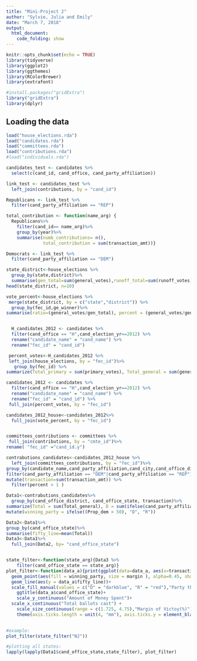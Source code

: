 ```yaml
---
title: "Mini-Project 2"
author: "Sylvie, Julia and Emily"
date: "March 7, 2018"
output: 
  html_document:
    code_folding: show
---
```

```r
knitr::opts_chunk$set(echo = TRUE)
library(tidyverse)
library(ggplot2)
library(ggthemes)
library(RColorBrewer)
library(extrafont)

#install.packages("gridExtra")
library("gridExtra")
library(dplyr)
```

## Loading the data

```r
load("house_elections.rda")
load("candidates.rda")
load("committees.rda")
load("contributions.rda")
#load("individuals.rda")
```

```r
candidates_test <- candidates %>%
  select(c(cand_id, cand_office, cand_party_affiliation))

link_test <- candidates_test %>%
  left_join(contributions, by = "cand_id")

Republicans <- link_test %>%
  filter(cand_party_affiliation == "REP")
```

```r
total_contribution <- function(name_arg) {
  Republicans%>%
    filter(cand_id== name_arg)%>%
    group_by(year)%>%
    summarise(numb_contributions= n(),
              total_contribution = sum(transaction_amt))}
```

```r
Democrats <- link_test %>%
  filter(cand_party_affiliation == "DEM")

```




```r
state_district<-house_elections %>%
  group_by(state,district)%>%
  summarise(gen_total=sum(general_votes),runoff_total=sum(runoff_votes), primary_total = sum(primary_votes))
head(state_district, n=10)

vote_percent<-house_elections %>%
 merge(state_district, by = c("state","district")) %>%
  group_by(fec_id,ge_winner)%>%
summarise(ratio=(general_votes/gen_total), percent = (general_votes/gen_total)*100) 



```

```r
 
  H_candidates_2012 <- candidates %>%
  filter(cand_office == "H",cand_election_yr==2012) %>%
  rename("candidate_name" = "cand_name") %>%
  rename("fec_id" = "cand_id")

 percent_votes<-H_candidates_2012 %>%
 left_join(house_elections, by = "fec_id")%>%
   group_by(fec_id) %>%
summarize(Total_primary = sum(primary_votes), Total_general = sum(general_votes), total= Total_primary + Total_general)

candidates_2012 <- candidates %>%
  filter(cand_office == "H",cand_election_yr==2012) %>%
  rename("candidate_name" = "cand_name") %>%
  rename("fec_id" = "cand_id") %>%
 full_join(percent_votes, by = "fec_id") 

candidates_2012_house<-candidates_2012%>%
  full_join(vote_percent, by = "fec_id")


committees_contributions <- committees %>%
 full_join(contributions, by = "cmte_id")%>%
rename( "fec_id" ="cand_id.y")

contrabutions_candidates<-candidates_2012_house %>%
  left_join(committees_contributions, by = "fec_id")%>%
group_by(candidate_name,cand_party_affiliation,cand_city,cand_office_district, fec_id, cand_office_state, Total_primary, Total_general,percent, total)%>%
filter(cand_party_affiliation == "DEM"|cand_party_affiliation == "REP") %>% 
mutate(transaction=sum(transaction_amt)) %>%
  filter(percent > 1 )

```


```r
Data1<-contrabutions_candidates%>%
  group_by(cand_office_district, cand_office_state, transaction)%>%
summarize(Total = sum(Total_general), D = sum(ifelse(cand_party_affiliation == "DEM", Total_general, 0)), R = sum(ifelse(cand_party_affiliation == "REP", Total_general , 0)), Prop_dem = ((100*D)/Total), Prop_R = ((100*R)/Total), margin = abs(Prop_dem - Prop_R/Total))%>%
mutate(winning_party = ifelse((Prop_dem > 50), "D", "R"))

Data2<-Data1%>%
group_by(cand_office_state)%>%
summarise(fifty_line=mean(Total))
Data3<-Data1%>%
  full_join(Data2, by= "cand_office_state")


state_filter<-function(state_arg){Data3 %>%
    filter(cand_office_state == state_arg)}
plot_filter<-function(data_a){print(ggplot(data=data_a, aes(x=transaction, y =Total )) + 
  geom_point(aes(fill = winning_party, size = margin ), alpha=0.45, shape = 21, color="black", stroke = 1.29, position=position_dodge(width=0.7)) +
  geom_line(aes(y = data_a$fifty_line))+
  scale_fill_manual(values = c("D" = "darkblue", "R" = "red"),"Party that won the district") +
    ggtitle(data_a$cand_office_state)+
    scale_y_continuous("Amount of Money Spent")+
  scale_x_continuous("Total ballots cast") +
    scale_size_continuous(range = c(1.725, 4.75),"Margin of Victoy(%)")+
    theme(axis.ticks.length = unit(4, "mm"), axis.ticks.y = element_blank()))}
     

#example:
plot_filter(state_filter("NJ"))
```

```r
#plotting all states: 
lapply(lapply(Data1$cand_office_state,state_filter), plot_filter)
  

```







